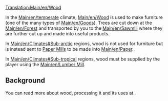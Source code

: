 [[Translation:Main/en/Wood]]{{en/-}}
{{en/Cargo|name=Wood
|image=Wood.png
|produced=[[Main/en/Forest]] (temperate, sub-arctic), <br/>[[Main/en/Lumber Mill]] (tropical)
|accepted=[[Main/en/Sawmill]] (temperate), <br/>[[Main/en/Paper Mill]] (sub-arctic), <br>[[Main/en/Factory]] (tropical)
}}

In the [[Main/en/temperate]] climate, [[Main/en/Wood]] is used to make furniture (one of the many types of [[Main/en/Goods]]). Trees are cut down at the [[Main/en/Forest]] and transported by you to the [[Main/en/Sawmill]] where they are further cut up and made into useful products.

In [[Main/en/Climates#Sub-arctic]] regions, wood is not used for furniture but is instead sent to [[Main/en/Paper Mill|Paper Mills]] to be made into [[Main/en/Paper]].

In [[Main/en/Climates#Sub-tropical]] regions, wood must be supplied by the player using the [[Main/en/Lumber Mill]].

==Background==
You can read more about wood, processing it and its uses at [http://www.wikipedia.org/wiki/Lumber ].